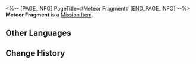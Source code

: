 <%-- [PAGE_INFO]
PageTitle=#Meteor Fragment#
[END_PAGE_INFO] --%>
{{Item Infobox
|id          = 140211
|image       = Item Meteor Fragment.png
|type        = Mission Item
|invCategory = Missions
|rarity      = 3
|effect      = 
|description = A meteor fragment that bore witness to Belobog's 700 years of decline. It should be returned to the History and Culture Museum.
}}
'''Meteor Fragment''' is a [[Mission Item]].

==Other Languages==
{{Other Languages
|en   = Meteor Fragment
|zhs  = 流星碎片
|zht  = 流星碎片
|ja   = 流星の欠片
|ko   = 유성 조각
|es   = Fragmento de meteorito
|fr   = Fragment de météorite
|ru   = Осколок метеорита
|th   = ชิ้นส่วนดาวตก
|vi   = Mảnh Sao Băng
|de   = Fragment eines Meteoriten
|id   = Potongan Meteor
|pt   = Fragmento de Meteoro
}}

==Change History==
{{Change History|2.0}}